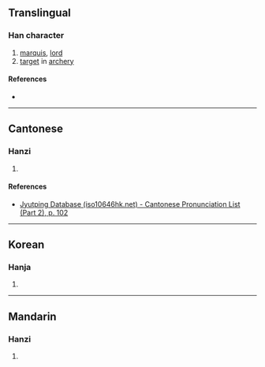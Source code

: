 {{character info}}
==Translingual==

===Han character===
{{Han char|rn=50|rad=巾|as=09|sn=12|four=|canj=LBONK|ids=⿰巾侯}}

# [[marquis]], [[lord]]
# [[target]] in [[archery]]

====References====
* {{Han ref|kx=0334.050|dkj=08981|dj=0641.090|hdz=10747.160|uh=5E3F|ud=24127}}

----

==Cantonese==

===Hanzi===
{{yue-hanzi|jyut=[[hau4]]|y=hau4}}

# {{rfdef|yue|sort=巾09}}

====References====
* [http://www.iso10646hk.net/jp/document/download.jsp Jyutping Database (iso10646hk.net) - Cantonese Pronunciation List (Part 2), p. 102]

----

==Korean==

===Hanja===
{{ko-hanja|hangeul=후|rv=hu|mr=hu}}

# {{rfdef|ko|sort=巾09}}

----

==Mandarin==

===Hanzi===
{{cmn-hanzi|pin=[[hóu]] ([[hou2]])|wg=hou<sup>2</sup>}}

# {{rfdef|cmn|sort=巾09}}